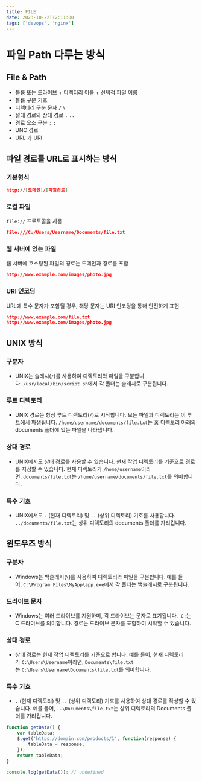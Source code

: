 ```yaml
---
title: FILE
date: 2023-10-22T12:11:00
tags: ['devops', 'nginx']
---
```


# 파일 Path 다루는 방식

## File & Path

- 볼륨 또는 드라이브 + 디렉터리 이름 + 선택적 파일 이름
- 볼륨 구분 기호
- 디렉터리 구분 문자 `/` `\`
- 절대 경로와 상대 경로 `.` `..`
- 경로 요소 구분 `:` `;`
- UNC 경로
- URL 과 URI

## **파일 경로를 URL로 표시하는 방식**

### 기본형식

```json
http://[도메인]/[파일경로]
```

### 로컬 파일

`file://` 프로토콜을 사용

```json
file:///C:/Users/Username/Documents/file.txt
```

### 웹 서버에 있는 파일

웹 서버에 호스팅된 파일의 경로는 도메인과 경로를 포함

```json
http://www.example.com/images/photo.jpg
```

### URI 인코딩

URL에 특수 문자가 포함될 경우, 해당 문자는 URI 인코딩을 통해 안전하게 표현

```json
http://www.example.com/file.txt
http://www.example.com/images/photo.jpg
```

## UNIX 방식

### 구분자

- UNIX는 슬래시(`/`)를 사용하여 디렉토리와 파일을 구분합니다. `/usr/local/bin/script.sh`에서 각 폴더는 슬래시로 구분됩니다.

### 루트 디렉토리

- UNIX 경로는 항상 루트 디렉토리(`/`)로 시작합니다. 모든 파일과 디렉토리는 이 루트에서 파생됩니다. `/home/username/documents/file.txt`는 홈 디렉토리 아래의 documents 폴더에 있는 파일을 나타냅니다.

### 상대 경로

- UNIX에서도 상대 경로를 사용할 수 있습니다. 현재 작업 디렉토리를 기준으로 경로를 지정할 수 있습니다. 현재 디렉토리가 `/home/username`이라면, `documents/file.txt`는 `/home/username/documents/file.txt`를 의미합니다.

### 특수 기호

- UNIX에서도 `.` (현재 디렉토리) 및 `..` (상위 디렉토리) 기호를 사용합니다. `../documents/file.txt`는 상위 디렉토리의 documents 폴더를 가리킵니다.

## 윈도우즈 방식

### 구분자

- Windows는 백슬래시(`\`)를 사용하여 디렉토리와 파일을 구분합니다. 예를 들어, `C:\Program Files\MyApp\app.exe`에서 각 폴더는 백슬래시로 구분됩니다.

### 드라이브 문자

- Windows는 여러 드라이브를 지원하며, 각 드라이브는 문자로 표기됩니다.  `C:`는 C 드라이브를 의미합니다. 경로는 드라이브 문자를 포함하여 시작할 수 있습니다.

### 상대 경로

- 상대 경로는 현재 작업 디렉토리를 기준으로 합니다. 예를 들어, 현재 디렉토리가 `C:\Users\Username`이라면, `Documents\file.txt`는 `C:\Users\Username\Documents\file.txt`를 의미합니다.

### 특수 기호

- `.` (현재 디렉토리) 및 `..` (상위 디렉토리) 기호를 사용하여 상대 경로를 작성할 수 있습니다. 예를 들어, `..\Documents\file.txt`는 상위 디렉토리의 Documents 폴더를 가리킵니다.

```JavaScript
function getData() {
	var tableData;
	$.get('https://domain.com/products/1', function(response) {
		tableData = response;
	});
	return tableData;
}

console.log(getData()); // undefined
```
